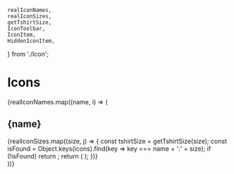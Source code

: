 
	realIconNames,
	realIconSizes,
	getTshirtSize,
	IconToolbar,
    IconItem,
	HiddenIconItem,
} from './Icon';

<Meta title="Icons by name" />

# Icons

<IconToolbar />

<div>
	{realIconNames.map((name, i) => (
		<section key={i}>
			<h2>{name}</h2>
			<IconGallery>
				{realIconSizes.map((size, j) => {
					const tshirtSize = getTshirtSize(size);
					const isFound = Object.keys(icons).find(key => key === name + ':' + size);
					if (!isFound) return <HiddenIconItem key={j} />;
					return (
						<IconItem key={j} name={name + ':' + tshirtSize}>
							<Icon size={tshirtSize} name={name} />
						</IconItem>
					);
				})}
			</IconGallery>
		</section>
	))}
</div>
